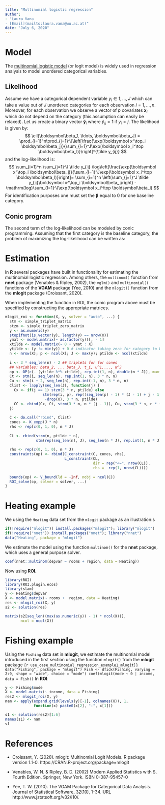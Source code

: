 ```yaml
---
title: "Multinomial logistic regression"
author: 
- "Laura Vana 
- [Email](mailto:laura.vana@wu.ac.at)"
date: "July 6, 2020"
---
```


# Model
The [multinomial logistic model](https://en.wikipedia.org/wiki/Multinomial_logistic_regression) 
(or logit model) is widely used in regression analysis to model unordered categorical variables. 

## Likelihood
Assume we have a categorical dependent variable $y_{i} \in {1, \ldots, J}$ which can take a value out of $J$ unordered categories for each observation $i = 1,\ldots, n$. Moreover, for each observation we observe a vector of $p$ covariates $\boldsymbol x_i$ which do not depend on the category (this assumption can easily be relaxed). Let us create a binary vector $\boldsymbol {\tilde y}_i$ where $\tilde y_{ij}=1$ if $y_i=j$. The likelihood is given by: 
$$
\ell(\boldsymbol\beta_1, \ldots, \boldsymbol\beta_J) = \prod_{i=1}^n\prod_{j=1}^J\left[\frac{\exp(\boldsymbol x^\top_i \boldsymbol\beta_j)}{\sum_{l=1}^J\exp(\boldsymbol x_i^\top \boldsymbol\beta_l)}\right]^{\tilde y_{ij}}
$$
and the log-likelihood is:
$$
\sum_{i=1}^n \sum_{j=1}^J \tilde y_{ij}
\log\left[\frac{\exp(\boldsymbol x^\top_i  \boldsymbol\beta_j)}{\sum_{l=1}^J\exp(\boldsymbol x_i^\top \boldsymbol\beta_l)}\right]=
\sum_{i=1}^n \left(\sum_{j=1}^J \tilde y_{ij}\boldsymbol x^\top_i  \boldsymbol\beta_j\right) - \mathrm{log}\sum_{l=1}^J\exp(\boldsymbol x_i^\top \boldsymbol\beta_l)
$$
For identification purposes one must set the $\boldsymbol\beta$ equal to 0 for one baseline category.

## Conic program
The second term of the log-likelihood can be modeled by conic programming. Assuming that the first category is the baseline category, 
the problem of maximizing the log-likelihood can be written as:
\begin{align}
\min_{\substack{\boldsymbol\beta_l,\\ l=1,\ldots,J}}\quad &- \sum_{i=1}^n \left(\sum_{j=1}^J \tilde y_{ij}\boldsymbol x^\top_i  \boldsymbol\beta_j\right) + \sum_{i=1}^n t_i\\
\text{s.t.}\quad  & u^{1}_i + \ldots + u^{J}_i  \leq 1, \quad \forall i=1,\ldots, n\\
& (-t_{i}, 1, u^J_{i})^\top\in\mathcal{K}_\text{expp}\\
 &(x_i^\top\boldsymbol \beta_j - t_i, 1, u^j_i)^\top\in\mathcal{K}_\text{expp}, \quad \forall j = 1,\ldots,J-1.
\end{align}

# Estimation

In **R** several packages have built in functionality for estimating the multinomial logistic regression.  Among others, the `multinom()` function from **nnet** package (Venables & Ripley, 2002),
the `vglm()` and `multinomial()` functions of the **VGAM** package (Yee, 2010) and the `mlogit()` function from the **mlogit** package (Croissant, 2020). 

When implementing the function in ROI, the conic program above
must be specified by constructing the appropriate matrices. 

```r
mlogit_roi <- function(X, y, solver = "auto", ...) {
  stm <- simple_triplet_matrix
  stzm <- simple_triplet_zero_matrix
  y <- as.numeric(y)
  stopifnot(is.vector(y), length(y) == nrow(X))
  ymat <- model.matrix(~ as.factor(y))[, - 1] 
  xtilde <- model.matrix(~ 0 + ymat : X)    
  ytilde <- (y != min(y)) + 0 # indicator taking zero for category to be excluded
  n <- nrow(X); p <- ncol(X); J <- max(y); ptilde <- ncol(xtilde)
  
  i <- 3 * seq_len(n) - 2 ## triplets for for cones
  ## Variables: beta_2, .., beta_J, t_i, u^1,..., u^J
  op <- OP(c(- (ytilde %*% xtilde), rep.int(1, n), double(n * J)), maximum = FALSE)
  Ct <- stm(i, seq_len(n), rep.int(1, n), 3 * n, n)  
  Cu <- stm(i + 2, seq_len(n), rep.int(-1, n), 3 * n, n)
  Clist <- lapply(seq_len(J), function(j) {
    Cx <- if(j == 1) stzm(3 * n, ptilde) else
                 stm(rep(i, p), rep((seq_len(p) - 1) * (J - 1) + j - 1, each = n),
                  -drop(X), 3 * n, ptilde)
    CC <- cbind(Cx, Ct, stzm(3 * n, n * (j - 1)), Cu, stzm(3 * n, n * (J - j)))
  })
  
  C <- do.call("rbind", Clist)
  cones <- K_expp(J * n)
  rhs <- rep(c(0, 1, 0), n * J)
  
  CL <- cbind(stzm(n, ptilde + n),
              stm(rep(seq_len(n), J), seq_len(n * J), rep.int(1, n * J), n, n * J))
  
  rhs <- rep(c(0, 1, 0), n * J)
  constraints(op) <- rbind(C_constraint(C, cones, rhs),
                           L_constraint(CL, 
                                        dir = rep("<=", nrow(CL)), 
                                        rhs =  rep(1, nrow(CL))))
  
  bounds(op) <- V_bound(ld = -Inf, nobj = ncol(C))
  ROI_solve(op, solver = solver, ...)
}
```

# Heating example
We using the `Heating` data set from the `mlogit` package as an illustration:s
```r
if(!require("mlogit")) install.packages("mlogit"); library("mlogit")
if(!require("nnet")) install.packages("nnet"); library("nnet")
data("Heating", package = "mlogit")
```

We estimate the model using the function `multinom()` for the **nnet** package, which uses a general purpose solver.
```r
coef(nnet::multinom(depvar ~ rooms + region, data = Heating))
```

Now using **ROI**. 
```r
library(ROI)
library(ROI.plugin.ecos)
library(slam)
y <- Heating$depvar
X <- model.matrix(~ rooms +  region, data = Heating)
res <- mlogit_roi(X, y)
s2 <- solution(res)

matrix(s2[seq_len((max(as.numeric(y)) - 1) * ncol(X))], 
       ncol = ncol(X))
```

# Fishing example
Using the `Fishing` data set in **mlogit**, we estimate the multinomial model introduced in the first section using the function `mlogit()` from the **mlogit** package
```{r use_case_multinomial_regression_example1_mlogit}}
data("Fishing", package = "mlogit")
Fish <- dfidx(Fishing, varying = 2:9, shape = "wide", choice = "mode")
coef(mlogit(mode ~ 0 | income, data = Fish))
```
In **ROI**:
```r
y <- Fishing$mode
X <- model.matrix(~ income, data = Fishing)
res2 <- mlogit_roi(X, y)
nam <- apply(expand.grid(levels(y)[-1], colnames(X)), 1,
             function(x) paste0(x[2], ":", x[1]))

s1 <- solution(res2)[1:6]
names(s1) <- nam 
s1
```



# References

* Croissant, Y. (2020). mlogit: Multinomial Logit Models. R package version 1.1-0.
  https://CRAN.R-project.org/package=mlogit

* Venables, W. N. & Ripley, B. D. (2002) Modern Applied Statistics with S. Fourth Edition.
  Springer, New York. ISBN 0-387-95457-0

* Yee, T. W. (2010). The VGAM Package for Categorical Data Analysis. Journal of
  Statistical Software, 32(10), 1-34. URL http://www.jstatsoft.org/v32/i10/.